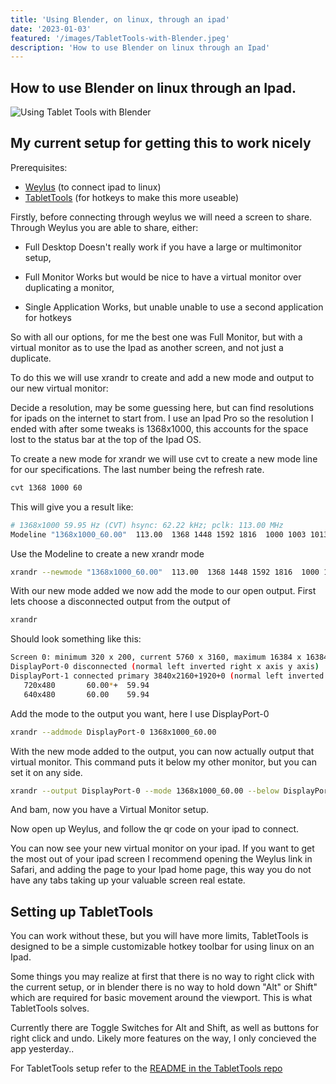 ```yaml
---
title: 'Using Blender, on linux, through an ipad'
date: '2023-01-03'
featured: '/images/TabletTools-with-Blender.jpeg'
description: 'How to use Blender on linux through an Ipad'
---
```


## How to use Blender on linux through an Ipad.

![Using Tablet Tools with Blender](/images/TabletTools-with-Blender_Quality.gif)

## My current setup for getting this to work nicely

Prerequisites:

* [Weylus](https://github.com/H-M-H/Weylus) (to connect ipad to linux)
* [TabletTools](https://github.com/0xStabby/TabletTools) (for hotkeys to make this more useable)


Firstly, before connecting through weylus we will need a screen to share.
Through Weylus you are able to share, either:

* Full Desktop
Doesn't really work if you have a large or multimonitor setup,

* Full Monitor
Works but would be nice to have a virtual monitor over duplicating a monitor,

* Single Application
Works, but unable unable to use a second application for hotkeys

So with all our options, for me the best one was Full Monitor, but with a virtual monitor as to use the Ipad as another screen, and not just a duplicate.

To do this we will use xrandr to create and add a new mode and output to our new virtual monitor:

Decide a resolution, may be some guessing here, but can find resolutions for ipads on the internet to start from. I use an Ipad Pro so the resolution I ended with after some tweaks is 1368x1000, this accounts for the space lost to the status bar at the top of the Ipad OS.

To create a new mode for xrandr we will use cvt to create a new mode line for our specifications.
The last number being the refresh rate.
```sh
cvt 1368 1000 60

```
This will give you a result like:
```sh
# 1368x1000 59.95 Hz (CVT) hsync: 62.22 kHz; pclk: 113.00 MHz
Modeline "1368x1000_60.00"  113.00  1368 1448 1592 1816  1000 1003 1013 1038 -hsync +vsync

```

Use the Modeline to create a new xrandr mode
```sh
xrandr --newmode "1368x1000_60.00"  113.00  1368 1448 1592 1816  1000 1003 1013 1038 -hsync +vsync

```

With our new mode added we now add the mode to our open output. First lets choose a disconnected output from the output of 
```sh
xrandr

```
Should look something like this:
```sh
Screen 0: minimum 320 x 200, current 5760 x 3160, maximum 16384 x 16384
DisplayPort-0 disconnected (normal left inverted right x axis y axis)
DisplayPort-1 connected primary 3840x2160+1920+0 (normal left inverted right x axis y axis) 600mm x 340mm
   720x480       60.00*+  59.94  
   640x480       60.00    59.94  

```
Add the mode to the output you want, here I use DisplayPort-0
```sh
xrandr --addmode DisplayPort-0 1368x1000_60.00

```

With the new mode added to the output, you can now actually output that virtual monitor. This command puts it below my other monitor, but you can set it on any side.
```sh
xrandr --output DisplayPort-0 --mode 1368x1000_60.00 --below DisplayPort-1

```

And bam, now you have a Virtual Monitor setup.

Now open up Weylus, and follow the qr code on your ipad to connect.

You can now see your new virtual monitor on your ipad. If you want to get the most out of your ipad screen I recommend opening the Weylus link in Safari, and adding the page to your Ipad home page, this way you do not have any tabs taking up your valuable screen real estate.



## Setting up TabletTools

You can work without these, but you will have more limits, TabletTools is designed to be a simple customizable hotkey toolbar for using linux on an Ipad.

Some things you may realize at first that there is no way to right click with the current setup, or in blender there is no way to hold down "Alt" or Shift" which are required for basic movement around the viewport.
This is what TabletTools solves.

Currently there are Toggle Switches for Alt and Shift, as well as buttons for right click and undo. Likely more features on the way, I only concieved the app yesterday..

For TabletTools setup refer to the [README in the TabletTools repo](https://github.com/0xStabby/TabletTools#prerequisites)

